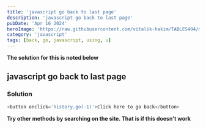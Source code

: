 ```yaml
---
title: 'javascript go back to last page'
description: 'javascript go back to last page'
pubDate: 'Apr 16 2024'
heroImage: 'https://raw.githubusercontent.com/vitalik-hakim/TABLES404/main/error_b/JavaScript.png'
category: 'javascript'
tags: [back, go, javascript, using, u]
---
```


**The solution for this is noted below**

## javascript go back to last page

### Solution

```javascript
<button onclick='history.go(-1)'>Click here to go back</button>
```

**Try other methods by searching on the site. That is if this doesn't work**
